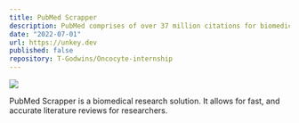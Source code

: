 ```yaml
---
title: PubMed Scrapper
description: PubMed comprises of over 37 million citations for biomedical literature. I developed an article scrapper to promote efficient and thorough literature review. Selenium, Beautiful Soup and Pandas packages were used within Jupyter Notebook.
date: "2022-07-01"
url: https://unkey.dev
published: false
repository: T-Godwins/Oncocyte-internship
---
```



[![](https://)](https://github.com/T-Godwins/Oncocyte-internship)

PubMed Scrapper is a biomedical research solution. It allows for fast, and accurate literature reviews for researchers.
